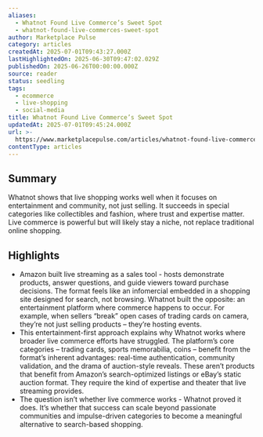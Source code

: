 ```yaml
---
aliases:
  - Whatnot Found Live Commerce’s Sweet Spot
  - whatnot-found-live-commerces-sweet-spot
author: Marketplace Pulse
category: articles
createdAt: 2025-07-01T09:43:27.000Z
lastHighlightedOn: 2025-06-30T09:47:02.029Z
publishedOn: 2025-06-26T00:00:00.000Z
source: reader
status: seedling
tags:
  - ecommerce
  - live-shopping
  - social-media
title: Whatnot Found Live Commerce’s Sweet Spot
updatedAt: 2025-07-01T09:45:24.000Z
url: >-
  https://www.marketplacepulse.com/articles/whatnot-found-live-commerces-sweet-spot
contentType: articles
---
```

## Summary

Whatnot shows that live shopping works well when it focuses on entertainment and community, not just selling. It succeeds in special categories like collectibles and fashion, where trust and expertise matter. Live commerce is powerful but will likely stay a niche, not replace traditional online shopping.

## Highlights

- Amazon built live streaming as a sales tool - hosts demonstrate products, answer questions, and guide viewers toward purchase decisions. The format feels like an infomercial embedded in a shopping site designed for search, not browsing.
  Whatnot built the opposite: an entertainment platform where commerce happens to occur. For example, when sellers “break” open cases of trading cards on camera, they’re not just selling products – they’re hosting events.
- This entertainment-first approach explains why Whatnot works where broader live commerce efforts have struggled. The platform’s core categories – trading cards, sports memorabilia, coins – benefit from the format’s inherent advantages: real-time authentication, community validation, and the drama of auction-style reveals. These aren’t products that benefit from Amazon’s search-optimized listings or eBay’s static auction format. They require the kind of expertise and theater that live streaming provides.
- The question isn’t whether live commerce works - Whatnot proved it does. It’s whether that success can scale beyond passionate communities and impulse-driven categories to become a meaningful alternative to search-based shopping.
